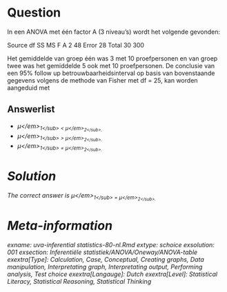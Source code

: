 Question
========

In een ANOVA met één factor A (3 niveau’s) wordt het volgende gevonden:

Source df SS MS F
A 2 48
Error 28
Total 30 300

Het gemiddelde van groep één was 3 met 10 proefpersonen en van groep twee was het gemiddelde 5 ook met 10 proefpersonen. De conclusie van een 95% follow up betrouwbaarheidsinterval op basis van bovenstaande gegevens volgens de methode van Fisher met df = 25, kan worden aangeduid met 

Answerlist
----------
* <em>&mu;<\/em><sub>1<\/sub> < <em>&mu;<\/em><sub>2<\/sub>.
* <em>&mu;<\/em><sub>1<\/sub> > <em>&mu;<\/em><sub>2<\/sub>.
* <em>&mu;<\/em><sub>1<\/sub> = <em>&mu;<\/em><sub>2<\/sub>.

Solution
========

The correct answer is  <em>&mu;<\/em><sub>1<\/sub> = <em>&mu;<\/em><sub>2<\/sub>. 

Meta-information
================
exname: uva-inferential statistics-80-nl.Rmd 
extype: schoice 
exsolution: 001 
exsection: Inferentiële statistiek/ANOVA/Oneway/ANOVA-table
exextra[Type]: Calculation, Case, Conceptual, Creating graphs, Data manipulation, Interpretating graph, Interpretating output, Performing analysis, Test choice 
exextra[Langauge]: Dutch 
exextra[Level]: Statistical Literacy, Statistical Reasoning, Statistical Thinking 
